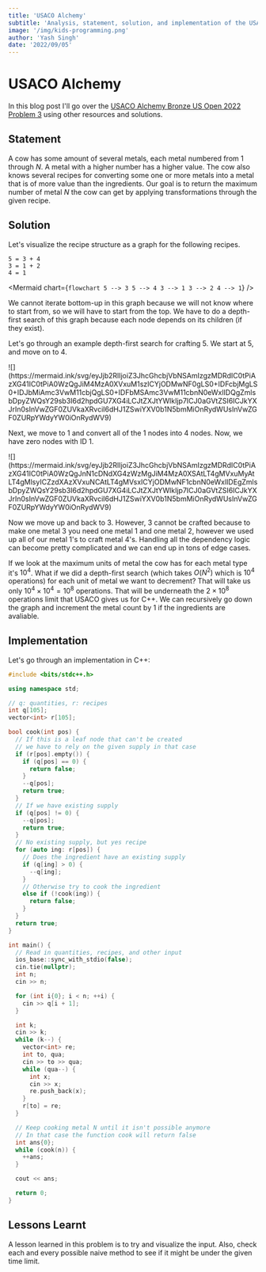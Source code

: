 ```yaml
---
title: 'USACO Alchemy'
subtitle: 'Analysis, statement, solution, and implementation of the USACO US Open 2022 Bronze Problem 2, Alchemy.'
image: '/img/kids-programming.png'
author: 'Yash Singh'
date: '2022/09/05'
---
```


# USACO Alchemy

In this blog post I'll go over the [USACO Alchemy Bronze US Open 2022 Problem 3](http://usaco.org/index.php?page=viewproblem2&cpid=1229) using other resources and solutions.

## Statement

A cow has some amount of several metals, each metal numbered from 1 through $N$. A metal with a higher number has a higher value. The cow also knows several recipes for converting some one or more metals into a metal that is of more value than the ingredients. Our goal is to return the maximum number of metal $N$ the cow can get by applying transformations through the given recipe.

## Solution

Let's visualize the recipe structure as a graph for the following recipes.

```text
5 = 3 + 4
3 = 1 + 2
4 = 1
```

<Mermaid chart={`
flowchart
5 --> 3
5 --> 4
3 --> 1
3 --> 2
4 --> 1
`} />

We cannot iterate bottom-up in this graph because we will not know where to start from, so we will have to start from the top. We have to do a depth-first search of this graph because each node depends on its children (if they exist).

Let's go through an example depth-first search for crafting 5. We start at 5, and move on to 4. 

<Mermaid manual={true}>
![](https://mermaid.ink/svg/eyJjb2RlIjoiZ3JhcGhcbjVbNSAmIzgzMDRdIC0tPiAzXG41IC0tPiA0WzQgJiM4MzA0XVxuM1szICYjODMwNF0gLS0+IDFcbjMgLS0+IDJbMiAmc3VwM11cbjQgLS0+IDFbMSAmc3VwM11cbnN0eWxlIDQgZmlsbDpyZWQsY29sb3I6d2hpdGU7XG4iLCJtZXJtYWlkIjp7ICJ0aGVtZSI6ICJkYXJrIn0sInVwZGF0ZUVkaXRvciI6dHJ1ZSwiYXV0b1N5bmMiOnRydWUsInVwZGF0ZURpYWdyYW0iOnRydWV9)
</Mermaid>

Next, we move to 1 and convert all of the 1 nodes into 4 nodes. Now, we have zero nodes with ID 1.

<Mermaid manual={true}>
![](https://mermaid.ink/svg/eyJjb2RlIjoiZ3JhcGhcbjVbNSAmIzgzMDRdIC0tPiAzXG41IC0tPiA0WzQgJnN1cDNdXG4zWzMgJiM4MzA0XSAtLT4gMVxuMyAtLT4gMlsyICZzdXAzXVxuNCAtLT4gMVsxICYjODMwNF1cbnN0eWxlIDEgZmlsbDpyZWQsY29sb3I6d2hpdGU7XG4iLCJtZXJtYWlkIjp7ICJ0aGVtZSI6ICJkYXJrIn0sInVwZGF0ZUVkaXRvciI6dHJ1ZSwiYXV0b1N5bmMiOnRydWUsInVwZGF0ZURpYWdyYW0iOnRydWV9)
</Mermaid>

Now we move up and back to 3. However, 3 cannot be crafted because to make one metal 3 you need one metal 1 and one metal 2, however we used up all of our metal 1's to craft metal 4's. Handling all the dependency logic can become pretty complicated and we can end up in tons of edge cases.

If we look at the maximum units of metal the cow has for each metal type it's $10^4$. What if we did a depth-first search (which takes $O(N^2)$ which is $10^4$ operations) for each unit of metal we want to decrement? That will take us only $10^4\times10^4=10^8$ operations. That will be underneath the $2\times10^8$ operations limit that USACO gives us for C++. We can recursively go down the graph and increment the metal count by 1 if the ingredients are avaliable.

## Implementation

Let's go through an implementation in C++:

```cpp
#include <bits/stdc++.h>

using namespace std;

// q: quantities, r: recipes
int q[105];
vector<int> r[105];

bool cook(int pos) {
  // If this is a leaf node that can't be created
  // we have to rely on the given supply in that case
  if (r[pos].empty()) {
    if (q[pos] == 0) {
      return false;
    }
    --q[pos];
    return true;
  }
  // If we have existing supply
  if (q[pos] != 0) {
    --q[pos];
    return true;
  }
  // No existing supply, but yes recipe
  for (auto ing: r[pos]) {
    // Does the ingredient have an existing supply
    if (q[ing] > 0) {
      --q[ing];
    }
    // Otherwise try to cook the ingredient
    else if (!cook(ing)) {
      return false;
    }
  }
  return true;
}

int main() {
  // Read in quantities, recipes, and other input
  ios_base::sync_with_stdio(false);
  cin.tie(nullptr);
  int n;
  cin >> n;

  for (int i{0}; i < n; ++i) {
    cin >> q[i + 1];
  }

  int k;
  cin >> k;
  while (k--) {
    vector<int> re;
    int to, qua;
    cin >> to >> qua;
    while (qua--) {
      int x;
      cin >> x;
      re.push_back(x);
    }
    r[to] = re;
  }

  // Keep cooking metal N until it isn't possible anymore
  // In that case the function cook will return false
  int ans{0};
  while (cook(n)) {
    ++ans;
  }

  cout << ans;

  return 0;
}
```

## Lessons Learnt

A lesson learned in this problem is to try and visualize the input. Also, check each and every possible naive method to see if it might be under the given time limit.
